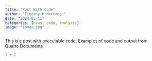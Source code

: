 ```yaml
---
title: "Post With Code"
author: "Timothy H Hartzog "
date: "2024-05-11"
categories: [news, code, analysis]
image: "image.jpg"
---
```


This is a post with executable code. Examples of code and output from Quarto Documents

```r
1 + 1
```
